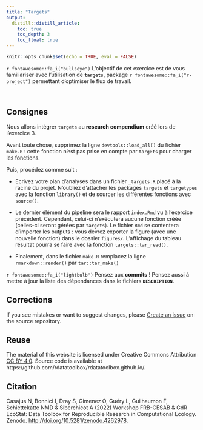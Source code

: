 ```yaml
---
title: "Targets"
output: 
  distill::distill_article:
    toc: true
    toc_depth: 3
    toc_float: true
---
```


```r
knitr::opts_chunk$set(echo = TRUE, eval = FALSE)
```



::: {.box-header}
`r fontawesome::fa_i("bullseye")`
L'objectif de cet exercice est de vous familiariser avec l'utilisation de **`targets`**, package `r fontawesome::fa_i("r-project")` permettant d'optimiser le flux de travail.
:::



<br />

## Consignes

Nous allons intégrer `targets` au **research compendium** créé lors de l'exercice 3.

Avant toute chose, supprimez la ligne `devtools::load_all()` du fichier `make.R` : cette fonction n'est pas prise en compte par `targets` pour charger les fonctions.

Puis, procédez comme suit : 

- Ecrivez votre plan d'analyses dans un fichier `_targets.R` placé à la racine du projet. N'oubliez d'attacher les packages `targets` et `targetypes` avec la fonction `library()` et de sourcer les différentes fonctions avec `source()`.

- Le dernier élément du pipeline sera le rapport `index.Rmd` vu à l'exercice précédent. Cependant, celui-ci n'exécutera aucune fonction créée (celles-ci seront gérées par `targets`). Le fichier `Rmd` se contentera d'importer les outputs : vous devrez exporter la figure (avec une nouvelle fonction) dans le dossier `figures/`. L'affichage du tableau résultat pourra se faire avec la fonction `targets::tar_read()`.

- Finalement, dans le fichier `make.R` remplacez la ligne `rmarkdown::render()` par `tar::tar_make()`

`r fontawesome::fa_i("lightbulb")` Pensez aux **commits** ! Pensez aussi à mettre à jour la liste des dépendances dans le fichiers **`DESCRIPTION`**.



## Corrections {.appendix}


If you see mistakes or want to suggest changes, please 
[Create an issue](https://github.com/rdatatoolbox/rdatatoolbox.github.io/issues)
on the source repository.



## Reuse {.appendix}



The material of this website is licensed under Creative Commons Attribution 
[CC BY 4.0](https://creativecommons.org/licenses/by/4.0/).
Source code is available at https://github.com/rdatatoolbox/rdatatoolbox.github.io/.


## Citation {.appendix}



Casajus N, Bonnici I, Dray S, Gimenez O, Guéry L, Guilhaumon F, Schiettekatte NMD & Siberchicot A (2022) 
Workshop FRB-CESAB & GdR EcoStat: Data Toolbox for Reproducible Research in Computational Ecology. 
Zenodo. <http://doi.org/10.5281/zenodo.4262978>.

